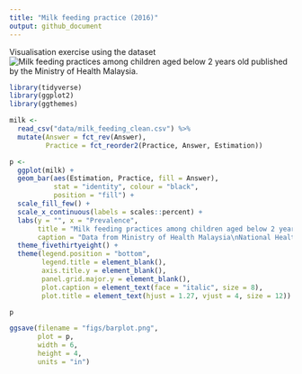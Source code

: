 ```yaml
---
title: "Milk feeding practice (2016)"
output: github_document
---
```


Visualisation exercise using the dataset ![Milk feeding practices among children aged below 2 years old](http://www.data.gov.my/data/ms_MY/dataset/milk-feeding-practices-among-children-aged-below-2-years-old-nhms-2016) published by the Ministry of Health Malaysia.

```r
library(tidyverse)
library(ggplot2)
library(ggthemes)
```


```r
milk <- 
  read_csv("data/milk_feeding_clean.csv") %>% 
  mutate(Answer = fct_rev(Answer),
         Practice = fct_reorder2(Practice, Answer, Estimation))
```

```r
p <- 
  ggplot(milk) +
  geom_bar(aes(Estimation, Practice, fill = Answer), 
           stat = "identity", colour = "black",
           position = "fill") +
  scale_fill_few() + 
  scale_x_continuous(labels = scales::percent) +
  labs(y = "", x = "Prevalence", 
       title = "Milk feeding practices among children aged below 2 years old",
       caption = "Data from Ministry of Health Malaysia\nNational Health and Morbidity Survey (Maternal and Child Health) 2016") +
  theme_fivethirtyeight() +
  theme(legend.position = "bottom",
        legend.title = element_blank(),
        axis.title.y = element_blank(),
        panel.grid.major.y = element_blank(),
        plot.caption = element_text(face = "italic", size = 8),
        plot.title = element_text(hjust = 1.27, vjust = 4, size = 12))

p

ggsave(filename = "figs/barplot.png",
       plot = p,
       width = 6,
       height = 4, 
       units = "in")
```


